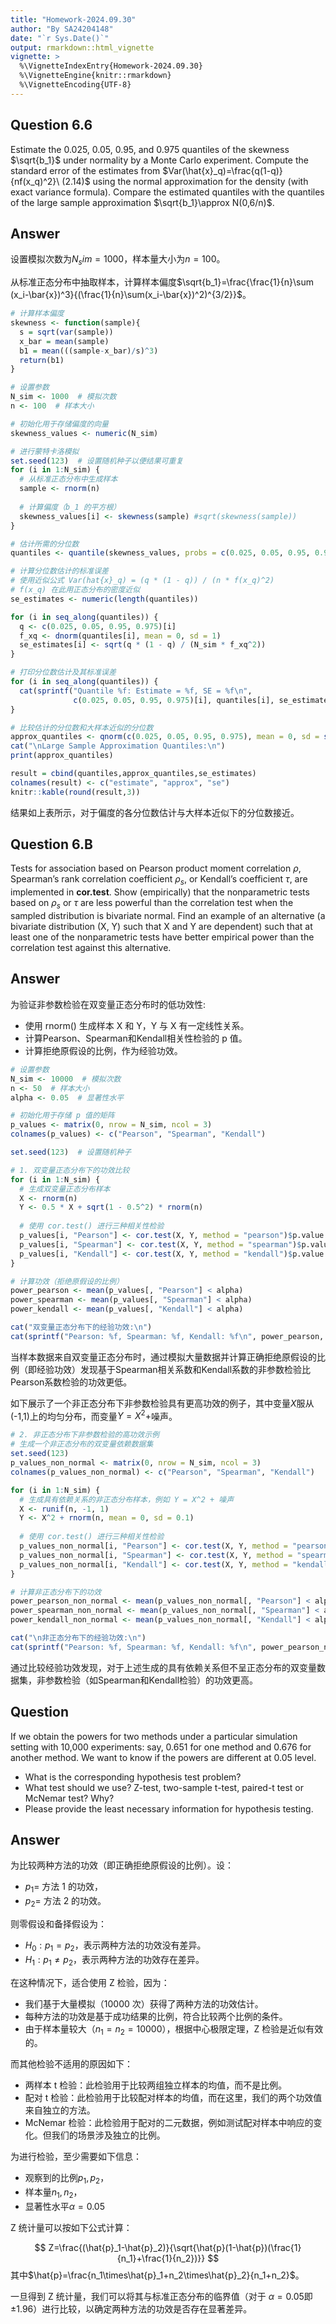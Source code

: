 ```yaml
---
title: "Homework-2024.09.30"
author: "By SA24204148"
date: "`r Sys.Date()`"
output: rmarkdown::html_vignette
vignette: >
  %\VignetteIndexEntry{Homework-2024.09.30}
  %\VignetteEngine{knitr::rmarkdown}
  %\VignetteEncoding{UTF-8}
---
```



## Question 6.6

Estimate the 0.025, 0.05, 0.95, and 0.975 quantiles of the skewness $\sqrt{b_1}$ under normality by a Monte Carlo experiment. Compute the standard error of the estimates from $Var(\hat{x}_q)=\frac{q(1-q)}{nf(x_q)^2}\ (2.14)$ using the normal approximation for the density (with exact variance formula). Compare the estimated quantiles with the quantiles of the large sample approximation $\sqrt{b_1}\approx N(0,6/n)$.

## Answer

设置模拟次数为$N_sim =1000$，样本量大小为$n = 100$。

从标准正态分布中抽取样本，计算样本偏度$\sqrt{b_1}=\frac{\frac{1}{n}\sum (x_i-\bar{x})^3}{(\frac{1}{n}\sum(x_i-\bar{x})^2)^{3/2}}$。

```r
# 计算样本偏度
skewness <- function(sample){
  s = sqrt(var(sample))
  x_bar = mean(sample)
  b1 = mean(((sample-x_bar)/s)^3)
  return(b1)
}

# 设置参数
N_sim <- 1000  # 模拟次数
n <- 100  # 样本大小

# 初始化用于存储偏度的向量
skewness_values <- numeric(N_sim)

# 进行蒙特卡洛模拟
set.seed(123)  # 设置随机种子以便结果可重复
for (i in 1:N_sim) {
  # 从标准正态分布中生成样本
  sample <- rnorm(n)
  
  # 计算偏度（b_1 的平方根）
  skewness_values[i] <- skewness(sample) #sqrt(skewness(sample))
}

# 估计所需的分位数
quantiles <- quantile(skewness_values, probs = c(0.025, 0.05, 0.95, 0.975))

# 计算分位数估计的标准误差
# 使用近似公式 Var(hat{x}_q) = (q * (1 - q)) / (n * f(x_q)^2)
# f(x_q) 在此用正态分布的密度近似
se_estimates <- numeric(length(quantiles))

for (i in seq_along(quantiles)) {
  q <- c(0.025, 0.05, 0.95, 0.975)[i]
  f_xq <- dnorm(quantiles[i], mean = 0, sd = 1)
  se_estimates[i] <- sqrt(q * (1 - q) / (N_sim * f_xq^2))
}

# 打印分位数估计及其标准误差
for (i in seq_along(quantiles)) {
  cat(sprintf("Quantile %f: Estimate = %f, SE = %f\n", 
              c(0.025, 0.05, 0.95, 0.975)[i], quantiles[i], se_estimates[i]))
}

# 比较估计的分位数和大样本近似的分位数
approx_quantiles <- qnorm(c(0.025, 0.05, 0.95, 0.975), mean = 0, sd = sqrt(6 / n))
cat("\nLarge Sample Approximation Quantiles:\n")
print(approx_quantiles)

result = cbind(quantiles,approx_quantiles,se_estimates)
colnames(result) <- c("estimate", "approx", "se")
knitr::kable(round(result,3))
```

结果如上表所示，对于偏度的各分位数估计与大样本近似下的分位数接近。

## Question 6.B

Tests for association based on Pearson product moment correlation $\rho$, Spearman’s rank correlation coefficient $\rho_s$, or Kendall’s coefficient $\tau$, are implemented in **cor.test**. Show (empirically) that the nonparametric tests based on $\rho_s$ or $\tau$ are less powerful than the correlation test when the sampled distribution is bivariate normal. Find an example of an alternative (a bivariate distribution (X, Y) such that X and Y are dependent) such that at least one of the nonparametric tests have better empirical power than the correlation test against this alternative.

## Answer

为验证非参数检验在双变量正态分布时的低功效性:

 + 使用 rnorm() 生成样本 X 和 Y，Y 与 X 有一定线性关系。
 + 计算Pearson、Spearman和Kendall相关性检验的 p 值。
 + 计算拒绝原假设的比例，作为经验功效。

```r
# 设置参数
N_sim <- 10000  # 模拟次数
n <- 50  # 样本大小
alpha <- 0.05  # 显著性水平

# 初始化用于存储 p 值的矩阵
p_values <- matrix(0, nrow = N_sim, ncol = 3)
colnames(p_values) <- c("Pearson", "Spearman", "Kendall")

set.seed(123)  # 设置随机种子

# 1. 双变量正态分布下的功效比较
for (i in 1:N_sim) {
  # 生成双变量正态分布样本
  X <- rnorm(n)
  Y <- 0.5 * X + sqrt(1 - 0.5^2) * rnorm(n)
  
  # 使用 cor.test() 进行三种相关性检验
  p_values[i, "Pearson"] <- cor.test(X, Y, method = "pearson")$p.value
  p_values[i, "Spearman"] <- cor.test(X, Y, method = "spearman")$p.value
  p_values[i, "Kendall"] <- cor.test(X, Y, method = "kendall")$p.value
}

# 计算功效（拒绝原假设的比例）
power_pearson <- mean(p_values[, "Pearson"] < alpha)
power_spearman <- mean(p_values[, "Spearman"] < alpha)
power_kendall <- mean(p_values[, "Kendall"] < alpha)

cat("双变量正态分布下的经验功效:\n")
cat(sprintf("Pearson: %f, Spearman: %f, Kendall: %f\n", power_pearson, power_spearman, power_kendall))
```

当样本数据来自双变量正态分布时，通过模拟大量数据并计算正确拒绝原假设的比例（即经验功效）发现基于Spearman相关系数和Kendall系数的非参数检验比Pearson系数检验的功效更低。

如下展示了一个非正态分布下非参数检验具有更高功效的例子，其中变量$X$服从(-1,1)上的均匀分布，而变量$Y = X^2+$噪声。

```r
# 2. 非正态分布下非参数检验的高功效示例
# 生成一个非正态分布的双变量依赖数据集
set.seed(123)
p_values_non_normal <- matrix(0, nrow = N_sim, ncol = 3)
colnames(p_values_non_normal) <- c("Pearson", "Spearman", "Kendall")

for (i in 1:N_sim) {
  # 生成具有依赖关系的非正态分布样本，例如 Y = X^2 + 噪声
  X <- runif(n, -1, 1)
  Y <- X^2 + rnorm(n, mean = 0, sd = 0.1)
  
  # 使用 cor.test() 进行三种相关性检验
  p_values_non_normal[i, "Pearson"] <- cor.test(X, Y, method = "pearson")$p.value
  p_values_non_normal[i, "Spearman"] <- cor.test(X, Y, method = "spearman")$p.value
  p_values_non_normal[i, "Kendall"] <- cor.test(X, Y, method = "kendall")$p.value
}

# 计算非正态分布下的功效
power_pearson_non_normal <- mean(p_values_non_normal[, "Pearson"] < alpha)
power_spearman_non_normal <- mean(p_values_non_normal[, "Spearman"] < alpha)
power_kendall_non_normal <- mean(p_values_non_normal[, "Kendall"] < alpha)

cat("\n非正态分布下的经验功效:\n")
cat(sprintf("Pearson: %f, Spearman: %f, Kendall: %f\n", power_pearson_non_normal, power_spearman_non_normal, power_kendall_non_normal))
```

通过比较经验功效发现，对于上述生成的具有依赖关系但不呈正态分布的双变量数据集，非参数检验（如Spearman和Kendall检验）的功效更高。 

## Question 

If we obtain the powers for two methods under a particular simulation setting with 10,000 experiments: say, 0.651 for one method and 0.676 for another method. We want to know if the powers are different at 0.05 level.

 + What is the corresponding hypothesis test problem?
 + What test should we use? Z-test, two-sample t-test, paired-t test or McNemar test? Why?
 + Please provide the least necessary information for hypothesis testing.

## Answer

为比较两种方法的功效（即正确拒绝原假设的比例）。设：

 + $p_1$= 方法 1 的功效，
 + $p_2$= 方法 2 的功效。
 
则零假设和备择假设为：

 + $H_0:p_1=p_2$，表示两种方法的功效没有差异。
 + $H_1:p_1\not=p_2$，表示两种方法的功效存在差异。
 
在这种情况下，适合使用 Z 检验，因为：

 + 我们基于大量模拟（10000 次）获得了两种方法的功效估计。
 + 每种方法的功效是基于成功结果的比例，符合比较两个比例的条件。
 + 由于样本量较大（$n_1=n_2=10000$），根据中心极限定理，Z 检验是近似有效的。
 
而其他检验不适用的原因如下：

 + 两样本 t 检验：此检验用于比较两组独立样本的均值，而不是比例。
 + 配对 t 检验：此检验用于比较配对样本的均值，而在这里，我们的两个功效值来自独立的方法。
 + McNemar 检验：此检验用于配对的二元数据，例如测试配对样本中响应的变化。但我们的场景涉及独立的比例。
 
为进行检验，至少需要如下信息：

 + 观察到的比例$p_1,p_2$，
 + 样本量$n_1,n_2$，
 + 显著性水平$\alpha=0.05$
 
Z 统计量可以按如下公式计算：

$$
Z=\frac{(\hat{p}_1-\hat{p}_2)}{\sqrt{\hat{p}(1-\hat{p})(\frac{1}{n_1}+\frac{1}{n_2})}}
$$
其中$\hat{p}=\frac{n_1\times\hat{p}_1+n_2\times\hat{p}_2}{n_1+n_2}$。

一旦得到 Z 统计量，我们可以将其与标准正态分布的临界值（对于 $\alpha=0.05$即$\pm1.96$）进行比较，以确定两种方法的功效是否存在显著差异。